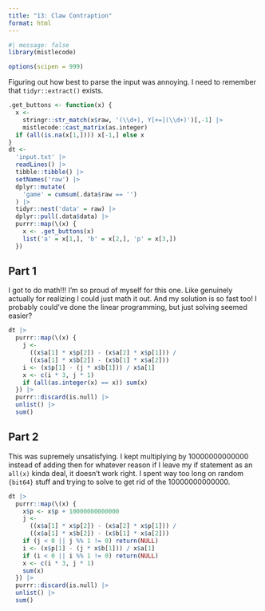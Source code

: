 ```yaml
---
title: "13: Claw Contraption"
format: html
---
```


```r
#| message: false
library(mistlecode)

options(scipen = 999)
```

Figuring out how best to parse the input was annoying. I need to remember that `tidyr::extract()` exists.

```r
.get_buttons <- function(x) {
  x <-
    stringr::str_match(x$raw, '(\\d+), Y[+=](\\d+)')[,-1] |>
    mistlecode::cast_matrix(as.integer)
  if (all(is.na(x[1,]))) x[-1,] else x
}
dt <-
  'input.txt' |>
  readLines() |>
  tibble::tibble() |>
  setNames('raw') |>
  dplyr::mutate(
    'game' = cumsum(.data$raw == '')
  ) |>
  tidyr::nest('data' = raw) |>
  dplyr::pull(.data$data) |>
  purrr::map(\(x) {
    x <- .get_buttons(x)
    list('a' = x[1,], 'b' = x[2,], 'p' = x[3,])
  })
```

## Part 1

I got to do math!!! I'm so proud of myself for this one. Like genuinely actually for realizing I could just math it out. And my solution is so fast too! I probably could've done the linear programming, but just solving seemed easier?

\begin{gather*}
ix_a + jx_b = X, iy_a + jy_b = Y\\
ix_a = X - jx_b, iy_a = Y - jy_b\\
i = \frac{X - jx_b}{x_a}, i = \frac{Y - jy_b}{y_a}\\
\frac{X - jx_b}{x_a} = \frac{Y - jy_b}{y_a}\\
X - jx_b =\frac{x_aY - jx_ay_b}{y_a}\\
y_aX - jx_by_a = x_aY - jx_ay_b\\
-jx_by_a + jx_ay_b = x_aY - y_aX\\
j * (-x_by_a + x_ay_b) = x_aY - y_aX\\
j = \frac{x_aY - y_aX}{x_ay_b - x_by_a}
\end{gather*}

```r
dt |>
  purrr::map(\(x) {
    j <-
      ((x$a[1] * x$p[2]) - (x$a[2] * x$p[1])) / 
      ((x$a[1] * x$b[2]) - (x$b[1] * x$a[2]))
    i <- (x$p[1] - (j * x$b[1])) / x$a[1]
    x <- c(i * 3, j * 1)
    if (all(as.integer(x) == x)) sum(x)
  }) |>
  purrr::discard(is.null) |>
  unlist() |> 
  sum()
```

## Part 2

This was supremely unsatisfying. I kept multiplying by 10000000000000 instead of adding then for whatever reason if I leave my if statement as an `all(x)` kinda deal, it doesn't work right. I spent way too long on random `{bit64}` stuff and trying to solve to get rid of the 10000000000000.

```r
dt |>
  purrr::map(\(x) {
    x$p <- x$p + 10000000000000
    j <-
      ((x$a[1] * x$p[2]) - (x$a[2] * x$p[1])) / 
      ((x$a[1] * x$b[2]) - (x$b[1] * x$a[2]))
    if (j < 0 || j %% 1 != 0) return(NULL)
    i <- (x$p[1] - (j * x$b[1])) / x$a[1]
    if (i < 0 || i %% 1 != 0) return(NULL)
    x <- c(i * 3, j * 1)
    sum(x)
  }) |>
  purrr::discard(is.null) |>
  unlist() |> 
  sum()
```
